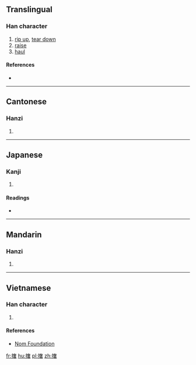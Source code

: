 {{also|扯}}
==Translingual==

===Han character===
{{Han char|rn=64|rad=手|as=12|sn=15|four=5406<sub>4</sub>|canj=手大十日 (QKJA)|ids=⿰[[扌]][[奢]]}}

# [[rip up]], [[tear down]]
# [[raise]]
# [[haul]]

====References====
* {{Han ref|kx=0455.120|dkj=12728|dj=0804.180|hdz=31944.040|uh=64A6|ud=25766|bh=E1E4|bd=57828}}

----

==Cantonese==

===Hanzi===
{{yue-hanzi|jyut=[[ce2]]|y=che2}}

# {{defn|lang=yue|sort=手12}}

----

==Japanese==

===Kanji===
{{ja-kanji|grade=|rs=手12}}

# {{defn|lang=ja|sort=手12}}

====Readings====
* {{ja-readings|on=[[しゃ]] (sha)|kun=[[さく]] (saku)}}

----

==Mandarin==

===Hanzi===
{{cmn-hanzi|pin=[[chě]] ([[che3]]), [[juē]] ([[jue1]])|wg=ch'e<sup>3</sup>, chüeh<sup>1</sup>}}

# {{defn|lang=cmn|sort=手12}}

----

==Vietnamese==

===Han character===
{{vi-readings|rs=手12| hanviet = [[xoã]], [[xả]]}}

# {{defn|lang=vi|sort=手12}}

====References====
*[http://nomfoundation.org/common/nom_details.php?codepoint=64a6 Nom Foundation]

[[fr:撦]]
[[hu:撦]]
[[pl:撦]]
[[zh:撦]]